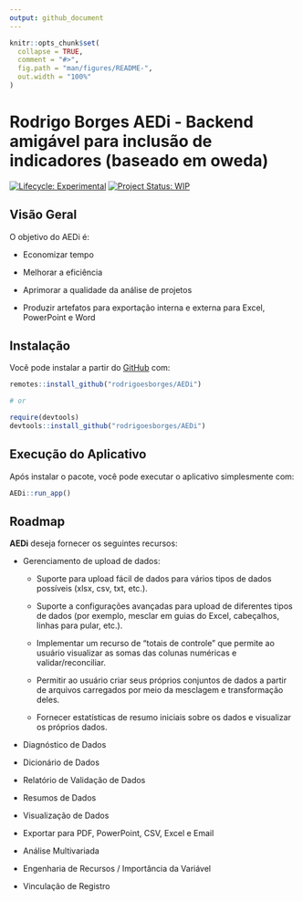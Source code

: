 ```yaml
---
output: github_document
---
```


<!-- README.md is generated from README.Rmd. Please edit that file -->

```r
knitr::opts_chunk$set(
  collapse = TRUE,
  comment = "#>",
  fig.path = "man/figures/README-",
  out.width = "100%"
)
```

# 
# Rodrigo Borges AEDi - Backend amigável para inclusão de indicadores (baseado em oweda) <img src='man/figures/logo.png' align="right" height="13.5" />

<!-- badges: start -->
[![Lifecycle: Experimental](https://img.shields.io/badge/lifecycle-experimental-orange.svg)](https://www.tidyverse.org/lifecycle/#experimental)
[![Project Status: WIP](https://www.repostatus.org/badges/latest/wip.svg)](http://www.repostatus.org/#wip)
<!-- badges: end -->

## Visão Geral

O objetivo do AEDi é:

+ Economizar tempo

+ Melhorar a eficiência

+ Aprimorar a qualidade da análise de projetos

+ Produzir artefatos para exportação interna e externa para Excel, PowerPoint e Word


## Instalação
Você pode instalar a partir do [GitHub](https://github.com/) com:

``` r
remotes::install_github("rodrigoesborges/AEDi")

# or

require(devtools)
devtools::install_github("rodrigoesborges/AEDi")
```

## Execução do Aplicativo

Após instalar o pacote, você pode executar o aplicativo simplesmente com:

``` r
AEDi::run_app()
```

## Roadmap

**AEDi** deseja fornecer os seguintes recursos:


- Gerenciamento de upload de dados:

  + Suporte para upload fácil de dados para vários tipos de dados possíveis (xlsx, csv, txt, etc.).

  + Suporte a configurações avançadas para upload de diferentes tipos de dados (por exemplo, mesclar em guias do Excel, cabeçalhos, linhas para pular, etc.).

  + Implementar um recurso de "totais de controle" que permite ao usuário visualizar as somas das colunas numéricas e validar/reconciliar.

  + Permitir ao usuário criar seus próprios conjuntos de dados a partir de arquivos carregados por meio da mesclagem e transformação deles.

  + Fornecer estatísticas de resumo iniciais sobre os dados e visualizar os próprios dados.

- Diagnóstico de Dados

- Dicionário de Dados

- Relatório de Validação de Dados

- Resumos de Dados

- Visualização de Dados

- Exportar para PDF, PowerPoint, CSV, Excel e Email

- Análise Multivariada

- Engenharia de Recursos / Importância da Variável

- Vinculação de Registro

